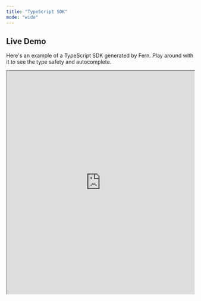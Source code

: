 ```yaml
---
title: "TypeScript SDK"
mode: "wide"
---
```


## Live Demo

Here's an example of a TypeScript SDK generated by Fern. Play around with it to
see the type safety and autocomplete.

<iframe
  src="https://stackblitz.com/edit/raven-typescript-example?embed=1&file=app.ts&hideExplorer=1&hideNavigation=1&view=editor"
  width="100%"
  height="600px"
/>

## Source Code

**API Definition:** [ravenappdev/raven-api](https://github.com/ravenappdev/raven-api/).

**SDK Source Code:** [ravenappdev/raven-node](https://github.com/ravenappdev/raven-node/).
This is auto-generated by Fern when the API Definition is edited.

**NPM Package:** [@ravenapp/raven](https://www.npmjs.com/package/@ravenapp/raven).
Fern automatically publishes this package to npm when the API Definition is edited.
